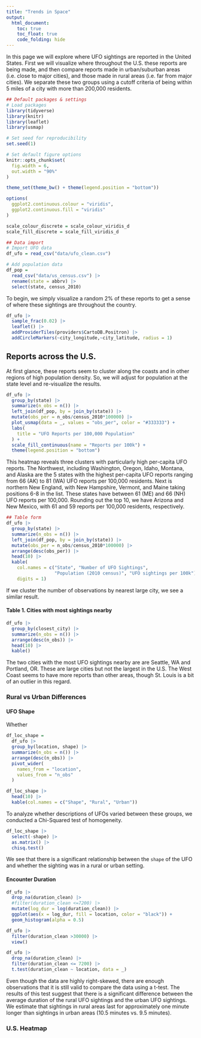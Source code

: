 ```yaml
---
title: "Trends in Space"
output: 
  html_document:
    toc: true
    toc_float: true
    code_folding: hide
---
```


In this page we will explore where UFO sightings are reported in the United States. First we will visualize where throughout the U.S. these reports are being made, and then compare reports made in urban/suburban areas (i.e. close to major cities), and those made in rural areas (i.e. far from major cities). We separate these two groups using a cutoff criteria of being within 5 miles of a city with more than 200,000 residents.

```r
## Default packages & settings
# Load packages
library(tidyverse)
library(knitr)
library(leaflet)
library(usmap)

# Set seed for reproducibility
set.seed(1)

# Set default figure options
knitr::opts_chunk$set(
  fig.width = 6,
  out.width = "90%"
)

theme_set(theme_bw() + theme(legend.position = "bottom"))

options(
  ggplot2.continuous.colour = "viridis",
  ggplot2.continuous.fill = "viridis"
)

scale_colour_discrete = scale_colour_viridis_d
scale_fill_discrete = scale_fill_viridis_d

## Data import
# Import UFO data
df_ufo = read_csv("data/ufo_clean.csv")

# Add population data
df_pop = 
  read_csv("data/us_census.csv") |>
  rename(state = abbrv) |> 
  select(state, census_2010)
```

To begin, we simply visualize a random 2% of these reports to get a sense of where these sightings are throughout the country.

```r
df_ufo |> 
  sample_frac(0.02) |> 
  leaflet() |> 
  addProviderTiles(providers$CartoDB.Positron) |> 
  addCircleMarkers(~city_longitude,~city_latitude, radius = 1) 
```

## Reports across the U.S.
At first glance, these reports seem to cluster along the coasts and in other regions of high population density. So, we will adjust for population at the state level and re-visualize the results.

```r
df_ufo |> 
  group_by(state) |> 
  summarize(n_obs = n()) |> 
  left_join(df_pop, by = join_by(state)) |> 
  mutate(obs_per = n_obs/census_2010*100000) |> 
  plot_usmap(data = _, values = "obs_per", color = "#333333") +
  labs(
    title = "UFO Reports per 100,000 Population"
  ) + 
  scale_fill_continuous(name = "Reports per 100k") +
  theme(legend.position = "bottom") 
```

This heatmap reveals three clusters with particularly high per-capita UFO reports. The Northwest, including Washington, Oregon, Idaho, Montana, and Alaska are the 5 states with the highest per-capita UFO reports ranging from 66 (AK) to 81 (WA) UFO reports per 100,000 residents. Next is northern New England, with New Hampshire, Vermont, and Maine taking positions 6-8 in the list. These states have between 61 (ME) and 66 (NH) UFO reports per 100,000. Rounding out the top 10, we have Arizona and New Mexico, with 61 and 59 reports per 100,000 residents, respectively.


```r
## Table form
df_ufo |> 
  group_by(state) |> 
  summarize(n_obs = n()) |> 
  left_join(df_pop, by = join_by(state)) |> 
  mutate(obs_per = n_obs/census_2010*100000) |> 
  arrange(desc(obs_per)) |> 
  head(10) |> 
  kable(
    col.names = c("State", "Number of UFO Sightings",
                  "Population (2010 census)", "UFO sightings per 100k"),
    digits = 1)
```


If we cluster the number of observations by nearest large city, we see a similar result.

#### Table 1. Cities with most sightings nearby
```r
df_ufo |> 
  group_by(closest_city) |> 
  summarize(n_obs = n()) |> 
  arrange(desc(n_obs)) |> 
  head(10) |> 
  kable()
```
The two cities with the most UFO sightings nearby are are Seattle, WA and Portland, OR. These are large cities but not the largest in the U.S. The West Coast seems to have more reports than other areas, though St. Louis is a bit of an outlier in this regard.


<!-- put a histogram with of dist -->

### Rural vs Urban Differences

#### UFO Shape
Whether
```r
df_loc_shape = 
  df_ufo |> 
  group_by(location, shape) |> 
  summarize(n_obs = n()) |> 
  arrange(desc(n_obs)) |> 
  pivot_wider(
    names_from = "location",
    values_from = "n_obs"
  ) 

df_loc_shape |> 
  head(10) |> 
  kable(col.names = c("Shape", "Rural", "Urban"))
```

To analyze whether descriptions of UFOs varied between these groups, we conducted a Chi-Squared test of homogeneity.

```r
df_loc_shape |> 
  select(-shape) |> 
  as.matrix() |> 
  chisq.test() 
```

We see that there is a significant relationship between the `shape` of the UFO and whether the sighting was in a rural or urban setting.

#### Encounter Duration

```r
df_ufo |> 
  drop_na(duration_clean) |> 
  #filter(duration_clean <=7200) |>
  mutate(log_dur = log(duration_clean)) |> 
  ggplot(aes(x = log_dur, fill = location, color = "black")) +
  geom_histogram(alpha = 0.5) 

df_ufo |> 
  filter(duration_clean >30000) |> 
  view()
```

```r
df_ufo |> 
  drop_na(duration_clean) |> 
  filter(duration_clean <= 7200) |> 
  t.test(duration_clean ~ location, data = _)
```

Even though the data are highly right-skewed, there are enough observations that it is still valid to compare the data using a t-test. The results of this test suggest that there is a significant difference between the average duration of the rural UFO sightings and the urban UFO sightings. We estimate that sightings in rural areas last for approximately one minute longer than sightings in urban areas (10.5 minutes vs. 9.5 minutes).


### U.S. Heatmap


